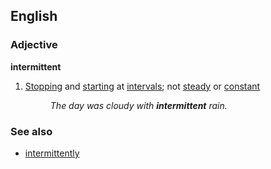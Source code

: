 ==English==

===Adjective===
'''intermittent'''

# [[Stop]]ping and [[start]]ing at [[interval]]s; not [[steady]] or [[constant]]
#:''The day was cloudy with '''intermittent''' rain.''

===See also===
*[[intermittently]]
